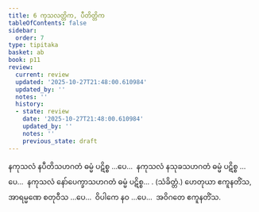 ```yaml
---
title: 6 ကုသလတ္တိက, ပီတိတ္တိက
tableOfContents: false
sidebar:
  order: 7
type: tipitaka
basket: ab
book: p11
review:
  current: review
  updated: '2025-10-27T21:48:00.610984'
  updated_by: ''
  notes: ''
  history:
  - state: review
    date: '2025-10-27T21:48:00.610984'
    updated_by: ''
    notes: ''
    previous_state: draft
---
```



<ReviewStatus review={frontmatter.review} showDetails={true} />

<HypothesisAnnotation frontmatter={frontmatter} />

<DynamicBreadcrumb />

<Division number="21" book="p11" e="ch" v="40" p="145">

<Paragraph number="54" book="p11">
နကုသလံ နပီတိသဟဂတံ ဓမ္မံ ပဋိစ္စ …ပေ…  နကုသလံ နသုခသဟဂတံ ဓမ္မံ ပဋိစ္စ …ပေ…  နကုသလံ နော်ပေက္ခာသဟဂတံ ဓမ္မံ ပဋိစ္စ… . (သံခိတ္တံ.)
</Paragraph>

<Paragraph number="55" book="p11">
ဟေတုယာ ဧကူနတိံသ, အာရမ္မဏေ စတုဝီသ …ပေ…  ဝိပါကေ နဝ …ပေ…  အဝိဂတေ ဧကူနတိံသ.
</Paragraph>
</Division>